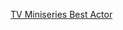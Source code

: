 {{Navbox
|name      = 金球奖限定剧电视电影最佳男主角
|title     = [[金球奖]]限定剧/电视电影最佳男主角
| basestyle  = background: #CFB53B
| groupstyle = background: #F0DC82
| state      = {{{state|autocollapse}}}
| bodyclass  = hlist

| list1 = 
* [[米基·鲁尼]] (1981)
* {{le|安东尼·安德鲁斯|Anthony Andrews}} (1982)
* [[李察·張伯倫]] (1983)
* [[泰德·丹森]] (1984)
* [[德斯汀·荷夫曼]] (1985)
* [[占士·活士]] (1986)
* [[蘭迪·奎德]] (1987)
* [[米高·肯恩]] / [[史戴西·奇屈]] (1988)
* [[勞勃·杜瓦]] (1989)
* [[詹姆斯·加纳]] (1990)
* [[博·布里奇斯]] (1991)
* [[勞勃·杜瓦]] (1992)
* [[詹姆斯·加纳]] (1993)
* {{le|劳尔·朱莉娅|Raul Julia}} (1994)
* [[蓋瑞·辛尼茲]] (1995)
* [[艾倫·瑞克曼]] (1996)
* [[文·雷姆斯]] (1997)
* [[史丹利·特治]] (1998)
* [[傑克·萊蒙]] (1999)
* {{le|布莱恩·丹内利|Brian Dennehy}} (2000)
* [[詹姆斯·法蘭科]] (2001)
* [[亞伯特·芬尼]] (2002)
* [[艾尔·帕西诺]] (2003)
* [[杰弗里·拉什]] (2004)
* [[乔纳森·雷·麦耶斯]] (2005)
* [[比·乃爾]] (2006)
* [[吉姆·布勞德本特]] (2007)
* [[保罗·吉亚玛提]] (2008)
* [[凯文·贝肯]] (2009)
* [[艾尔·帕西诺]] (2010)
* [[伊德瑞斯·艾尔巴]] (2011)
* [[凯文·科斯特纳]] (2012)
* [[邁克爾·道格拉斯]] (2013)
* [[比利·鮑伯·松頓]] (2014)
* [[奥斯卡·伊萨克]] (2015)
* [[汤姆·希德勒斯顿]] (2016)
* [[伊万·迈克格雷戈]] (2017)
* [[達倫·克里斯]] (2018)
* [[羅素·高爾]] (2019)
* [[马克·鲁法洛]] (2020)
* [[米高·基頓]] (2021)
}}<noinclude>

{{collapsible option}}

[[Category:金球獎模板|TV Miniseries Best Actor]]
</noinclude>